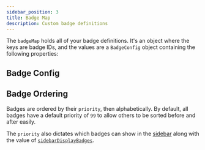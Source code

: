 ```yaml
---
sidebar_position: 3
title: Badge Map
description: Custom badge definitions
---
```



The `badgeMap` holds all of your badge definitions. It's an object where the keys are badge IDs, and
the values are a `BadgeConfig` object containing the following properties:

## Badge Config

<BadgeDefinition />

## Badge Ordering

Badges are ordered by their `priority`, then alphabetically. By default, all badges have a default
priority of `99` to allow others to be sorted before and after easily.

The `priority` also dictates which badges can show in the [sidebar](./locations.mdx#sidebar) along
with the value of [`sidebarDisplayBadges`](./locations.mdx#sidebar-display-badges).
